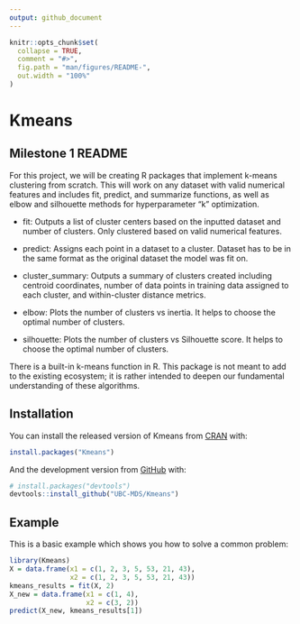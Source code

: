 ```yaml
---
output: github_document
---
```


<!-- README.md is generated from README.Rmd. Please edit that file -->

```r
knitr::opts_chunk$set(
  collapse = TRUE,
  comment = "#>",
  fig.path = "man/figures/README-",
  out.width = "100%"
)
```

# Kmeans

<!-- badges: start -->
<!-- badges: end -->

## Milestone 1 README

For this project, we will be creating R packages that implement k-means clustering from scratch. This will work on any dataset with valid numerical features and includes fit, predict, and summarize functions, as well as elbow and silhouette methods for hyperparameter “k” optimization.  

+ fit: Outputs a list of cluster centers based on the inputted dataset and number of clusters. Only clustered based on valid numerical features.  

+ predict: Assigns each point in a dataset to a cluster. Dataset has to be in the same format as the original dataset the model was fit on.  

+ cluster_summary: Outputs a summary of clusters created including centroid coordinates, number of data points in training data assigned to each cluster, and within-cluster distance metrics.  

+ elbow: Plots the number of clusters vs inertia. It helps to choose the optimal number of clusters.   

+ silhouette: Plots the number of clusters vs Silhouette score. It helps to choose the optimal number of clusters.    

There is a built-in k-means function in R. This package is not meant to add to the existing ecosystem; it is rather intended to deepen our fundamental understanding of these algorithms. 

## Installation

You can install the released version of Kmeans from [CRAN](https://CRAN.R-project.org) with:

``` r
install.packages("Kmeans")
```

And the development version from [GitHub](https://github.com/) with:

``` r
# install.packages("devtools")
devtools::install_github("UBC-MDS/Kmeans")
```
## Example

This is a basic example which shows you how to solve a common problem:

```r
library(Kmeans)
X = data.frame(x1 = c(1, 2, 3, 5, 53, 21, 43),
               x2 = c(1, 2, 3, 5, 53, 21, 43))
kmeans_results = fit(X, 2)
X_new = data.frame(x1 = c(1, 4),
                   x2 = c(3, 2))
predict(X_new, kmeans_results[1])
```


